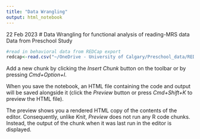 ```yaml
---
title: "Data Wrangling"
output: html_notebook
---
```

22 Feb 2023
# Data Wrangling for functional analysis of reading-MRS data 
Data from Preschool Study

```r
#read in behavioral data from REDCap export
redcap<-read.csv("~/OneDrive - University of Calgary/Preschool_data/REDCap_exports/PreschoolImaging-NEPSYWoodcock_DATA_LABELS_2023-02-22_1010.csv", colClasses=c("Phonological processing total score"="numeric","Phonological processing scaled score"="numeric", "Word Identification Raw Score"="numeric", "Word Attack Raw Score"="numeric", "Word Identification Scaled Score"="numeric", "Word Attack Scaled Score"="numeric"))
```

Add a new chunk by clicking the *Insert Chunk* button on the toolbar or by pressing *Cmd+Option+I*.

When you save the notebook, an HTML file containing the code and output will be saved alongside it (click the *Preview* button or press *Cmd+Shift+K* to preview the HTML file). 

The preview shows you a rendered HTML copy of the contents of the editor. Consequently, unlike *Knit*, *Preview* does not run any R code chunks. Instead, the output of the chunk when it was last run in the editor is displayed.

